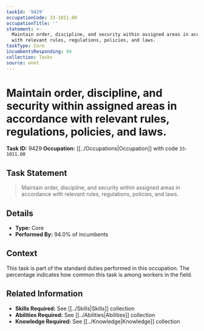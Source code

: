 ```yaml
---
taskId: '9429'
occupationCode: 33-1011.00
occupationTitle: ''
statement: >-
  Maintain order, discipline, and security within assigned areas in accordance
  with relevant rules, regulations, policies, and laws.
taskType: Core
incumbentsResponding: 94
collection: Tasks
source: onet
---
```

# Maintain order, discipline, and security within assigned areas in accordance with relevant rules, regulations, policies, and laws.

**Task ID:** 9429
**Occupation:** [[../Occupations|Occupation]] with code `33-1011.00`

## Task Statement

> Maintain order, discipline, and security within assigned areas in accordance with relevant rules, regulations, policies, and laws.

## Details

- **Type:** Core
- **Performed By:** 94.0% of incumbents

## Context

This task is part of the standard duties performed in this occupation. The percentage indicates how common this task is among workers in the field.

## Related Information

- **Skills Required:** See [[../Skills|Skills]] collection
- **Abilities Required:** See [[../Abilities|Abilities]] collection
- **Knowledge Required:** See [[../Knowledge|Knowledge]] collection
